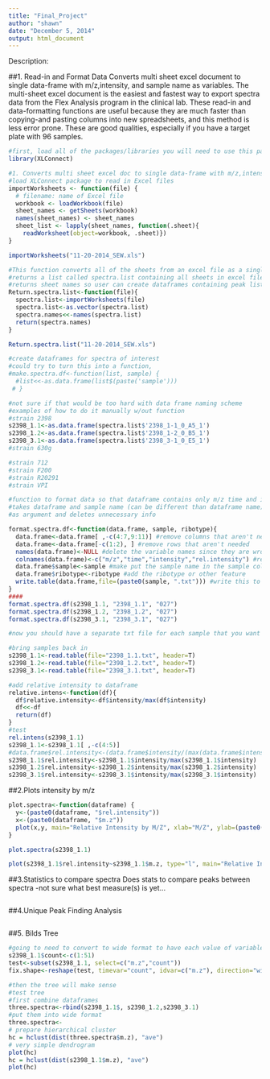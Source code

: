 ```yaml
---
title: "Final_Project"
author: "shawn"
date: "December 5, 2014"
output: html_document
---
```


Description:

##1. Read-in and Format Data
Converts multi sheet excel document to single data-frame with m/z,intensity, and sample name as variables. The multi-sheet excel document is the easiest and fastest way to export spectra data from the Flex Analysis program in the clinical lab. 
These read-in and data-formatting functions are useful because they are much faster than copying-and pasting columns into new spreadsheets, and this method is less error prone. These are good qualities, especially if you have a target plate with 96 samples. 

```r
#first, load all of the packages/libraries you will need to use this package
library(XLConnect)

#1. Converts multi sheet excel doc to single data-frame with m/z,intensity, 
#load XLConnect package to read in Excel files
importWorksheets <- function(file) {
  # filename: name of Excel file
  workbook <- loadWorkbook(file)
  sheet_names <- getSheets(workbook)
  names(sheet_names) <- sheet_names
  sheet_list <- lapply(sheet_names, function(.sheet){
    readWorksheet(object=workbook, .sheet)})
}

importWorksheets("11-20-2014_SEW.xls")

#This function converts all of the sheets from an excel file as a single list
#returns a list called spectra.list containing all sheets in excel file to global enironment
#returns sheet names so user can create dataframes containing peak lists of interest
Return.spectra.list<-function(file){
  spectra.list<-importWorksheets(file)
  spectra.list<-as.vector(spectra.list)
  spectra.names<<-names(spectra.list)
  return(spectra.names)
}

Return.spectra.list("11-20-2014_SEW.xls")

#create dataframes for spectra of interest
#could try to turn this into a function, 
#make.spectra.df<-function(list, sample) {
  #list<<-as.data.frame(list$(paste('sample')))
 # }

#not sure if that would be too hard with data frame naming scheme
#examples of how to do it manually w/out function
#strain 2398
s2398_1.1<-as.data.frame(spectra.list$'2398_1-1_0_A5_1')
s2398_1.2<-as.data.frame(spectra.list$'2398_1-2_0_B5_1')
s2398_3.1<-as.data.frame(spectra.list$'2398_3-1_0_E5_1')
#strain 630g

#strain 712
#strain F200
#strain R20291
#strain VPI

#function to format data so that dataframe contains only m/z time and intensity
#takes dataframe and sample name (can be different than dataframe name)
#as argument and deletes unnecessary info

format.spectra.df<-function(data.frame, sample, ribotype){
  data.frame<-data.frame[ ,-c(4:7,9:11)] #remove columns that aren't needed
  data.frame<-data.frame[-c(1:2), ] #remove rows that aren't needed
  names(data.frame)<-NULL #delete the variable names since they are wrong
  colnames(data.frame)<-c("m/z","time","intensity","rel.intensity") #rename
  data.frame$sample<-sample #make put the sample name in the sample column
  data.frame$ribotype<-ribotype #add the ribotype or other feature
  write.table(data.frame,file=(paste0(sample, ".txt"))) #write this to a txt file in working directory
}
####
format.spectra.df(s2398_1.1, "2398_1.1", "027")
format.spectra.df(s2398_1.2, "2398_1.2", "027")
format.spectra.df(s2398_3.1, "2398_3.1", "027")

#now you should have a separate txt file for each sample that you want to look at

#bring samples back in 
s2398_1.1<-read.table(file="2398_1.1.txt", header=T)
s2398_1.2<-read.table(file="2398_1.2.txt", header=T)
s2398_3.1<-read.table(file="2398_3.1.txt", header=T)

#add relative intensity to dataframe
relative.intens<-function(df){
  df$relative.intensity<-df$intensity/max(df$intensity)
  df<<-df
  return(df)
}
#test
rel.intens(s2398_1.1)
s2398_1.1<-s2398_1.1[ ,-c(4:5)]
#data.frame$rel.intensity<-(data.frame$intensity/(max(data.frame$intensity)))
s2398_1.1$rel.intensity<-s2398_1.1$intensity/max(s2398_1.1$intensity)
s2398_1.2$rel.intensity<-s2398_1.2$intensity/max(s2398_1.2$intensity)
s2398_3.1$rel.intensity<-s2398_3.1$intensity/max(s2398_3.1$intensity)
```
##2.Plots intensity by m/z

```r

plot.spectra<-function(dataframe) {
  y<-(paste0(dataframe, "$rel.intensity"))
  x<-(paste0(dataframe, "$m.z"))   
  plot(x,y, main="Relative Intensity by M/Z", xlab="M/Z", ylab=(paste0(sample,"Relative Intensity" , xlim=c(2000,13000), ylim=c(0,1))))
}

plot.spectra(s2398_1.1)

plot(s2398_1.1$rel.intensity~s2398_1.1$m.z, type="l", main="Relative Intensity by M/Z", xlab="M/Z", ylab="Relative Intensity" , xlim=c(2000,13000), ylim=c(0,1))


```
##3.Statistics to compare spectra
Does stats to compare peaks between spectra
-not sure what best measure(s) is yet…
```r

```
##4.Unique Peak Finding Analysis
```r

```
##5. Bilds Tree 

```r
#going to need to convert to wide format to have each value of variable (m/z) as a column, and samples as a row.
s2398_1.1$count<-c(1:51)
test<-subset(s2398_1.1, select=c("m.z","count"))
fix.shape<-reshape(test, timevar="count", idvar=c("m.z"), direction="wide")

#then the tree will make sense
#test tree
#first combine dataframes
three.spectra<-rbind(s2398_1.1$, s2398_1.2,s2398_3.1)
#put them into wide format
three.spectra<-
# prepare hierarchical cluster
hc = hclust(dist(three.spectra$m.z), "ave")
# very simple dendrogram
plot(hc)
hc = hclust(dist(s2398_1.1$m.z), "ave")
plot(hc)
```

